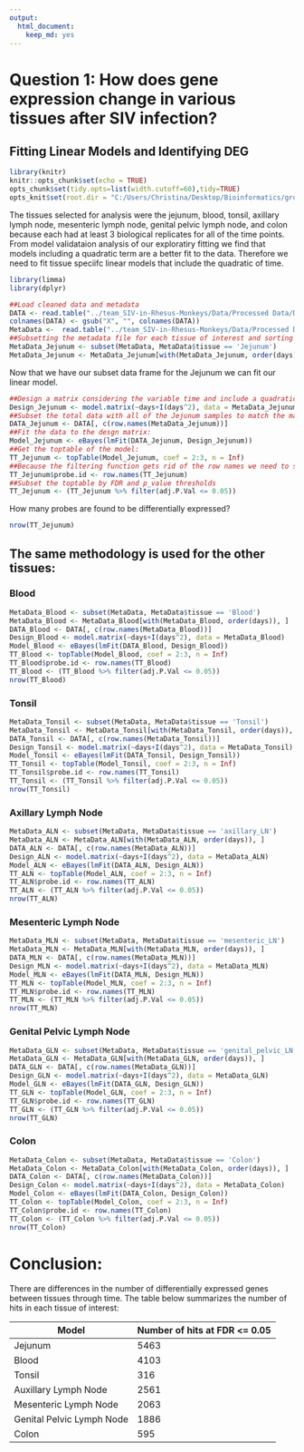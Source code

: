 ```yaml
---
output: 
  html_document:
    keep_md: yes
---
```

# Question 1: How does gene expression change in various tissues after SIV infection?

## Fitting Linear Models and Identifying DEG

```r
library(knitr)
knitr::opts_chunk$set(echo = TRUE)
opts_chunk$set(tidy.opts=list(width.cutoff=60),tidy=TRUE)
opts_knit$set(root.dir = "C:/Users/Christina/Desktop/Bioinformatics/group project/team_SIV-in-Rhesus-Monkeys")
```
The tissues selected for analysis were the jejunum, blood, tonsil, axillary lymph node, mesenteric lymph node, genital pelvic lymph node, and colon because each had at least 3 biological replicates for all of the time points. From model validataion analysis of our exploratiry fitting we find that models including a quadratic term are a better fit to the data. Therefore we need to fit tissue speciifc linear models that include the quadratic of time. 

```r
library(limma)
library(dplyr)
```

```r
##Load cleaned data and metadata
DATA <- read.table("../team_SIV-in-Rhesus-Monkeys/Data/Processed Data/DATA.txt",header = TRUE, row.names = 1) 
colnames(DATA) <- gsub("X", "", colnames(DATA))
MetaData <-  read.table("../team_SIV-in-Rhesus-Monkeys/Data/Processed Data/MetaData_cleaned.txt", header = TRUE, row.names = 1)
##Subsetting the metadata file for each tissue of interest and sorting each subset metadata by day.  
MetaData_Jejunum <- subset(MetaData, MetaData$tissue == 'Jejunum')
MetaData_Jejunum <- MetaData_Jejunum[with(MetaData_Jejunum, order(days)), ]
```
Now that we have our subset data frame for the Jejunum we can fit our linear model.
```r
##Design a matrix considering the variable time and include a quadratic of time to fit a non-linear model:  
Design_Jejunum <- model.matrix(~days+I(days^2), data = MetaData_Jejunum)
##Subset the total data with all of the Jejunum samples to match the matrix: 
DATA_Jejunum <- DATA[, c(row.names(MetaData_Jejunum))]
##Fit the data to the desgn matrix: 
Model_Jejunum <- eBayes(lmFit(DATA_Jejunum, Design_Jejunum))
##Get the toptable of the model: 
TT_Jejunum <- topTable(Model_Jejunum, coef = 2:3, n = Inf)
##Because the filtering function gets rid of the row names we need to set the rownames as a seperate column to not loose the gene.id 
TT_Jejunum$probe.id <- row.names(TT_Jejunum)
##Subset the toptable by FDR and p_value thresholds 
TT_Jejunum <- (TT_Jejunum %>% filter(adj.P.Val <= 0.05))
```
How many probes are found to be differentially expressed?
```r
nrow(TT_Jejunum) 
```

## The same methodology is used for the other tissues: 
### Blood
```r
MetaData_Blood <- subset(MetaData, MetaData$tissue == 'Blood')
MetaData_Blood <- MetaData_Blood[with(MetaData_Blood, order(days)), ]
DATA_Blood <- DATA[, c(row.names(MetaData_Blood))]
Design_Blood <- model.matrix(~days+I(days^2), data = MetaData_Blood)
Model_Blood <- eBayes(lmFit(DATA_Blood, Design_Blood))
TT_Blood <- topTable(Model_Blood, coef = 2:3, n = Inf)
TT_Blood$probe.id <- row.names(TT_Blood)
TT_Blood <- (TT_Blood %>% filter(adj.P.Val <= 0.05))
nrow(TT_Blood)
```

### Tonsil 
```r
MetaData_Tonsil <- subset(MetaData, MetaData$tissue == 'Tonsil')
MetaData_Tonsil <- MetaData_Tonsil[with(MetaData_Tonsil, order(days)), ]
DATA_Tonsil <- DATA[, c(row.names(MetaData_Tonsil))]
Design_Tonsil <- model.matrix(~days+I(days^2), data = MetaData_Tonsil)
Model_Tonsil <- eBayes(lmFit(DATA_Tonsil, Design_Tonsil))
TT_Tonsil <- topTable(Model_Tonsil, coef = 2:3, n = Inf)
TT_Tonsil$probe.id <- row.names(TT_Tonsil)
TT_Tonsil <- (TT_Tonsil %>% filter(adj.P.Val <= 0.05))
nrow(TT_Tonsil)
```

### Axillary Lymph Node 
```r
MetaData_ALN <- subset(MetaData, MetaData$tissue == 'axillary_LN')
MetaData_ALN <- MetaData_ALN[with(MetaData_ALN, order(days)), ]
DATA_ALN <- DATA[, c(row.names(MetaData_ALN))]
Design_ALN <- model.matrix(~days+I(days^2), data = MetaData_ALN)
Model_ALN <- eBayes(lmFit(DATA_ALN, Design_ALN))
TT_ALN <- topTable(Model_ALN, coef = 2:3, n = Inf)
TT_ALN$probe.id <- row.names(TT_ALN)
TT_ALN <- (TT_ALN %>% filter(adj.P.Val <= 0.05))
nrow(TT_ALN)
```

### Mesenteric Lymph Node 
```r
MetaData_MLN <- subset(MetaData, MetaData$tissue == 'mesenteric_LN')
MetaData_MLN <- MetaData_MLN[with(MetaData_MLN, order(days)), ]
DATA_MLN <- DATA[, c(row.names(MetaData_MLN))]
Design_MLN <- model.matrix(~days+I(days^2), data = MetaData_MLN)
Model_MLN <- eBayes(lmFit(DATA_MLN, Design_MLN))
TT_MLN <- topTable(Model_MLN, coef = 2:3, n = Inf)
TT_MLN$probe.id <- row.names(TT_MLN)
TT_MLN <- (TT_MLN %>% filter(adj.P.Val <= 0.05))
nrow(TT_MLN)
```

### Genital Pelvic Lymph Node 
```r
MetaData_GLN <- subset(MetaData, MetaData$tissue == 'genital_pelvic_LN')
MetaData_GLN <- MetaData_GLN[with(MetaData_GLN, order(days)), ]
DATA_GLN <- DATA[, c(row.names(MetaData_GLN))]
Design_GLN <- model.matrix(~days+I(days^2), data = MetaData_GLN)
Model_GLN <- eBayes(lmFit(DATA_GLN, Design_GLN))
TT_GLN <- topTable(Model_GLN, coef = 2:3, n = Inf)
TT_GLN$probe.id <- row.names(TT_GLN)
TT_GLN <- (TT_GLN %>% filter(adj.P.Val <= 0.05))
nrow(TT_GLN)
```

### Colon 
```r
MetaData_Colon <- subset(MetaData, MetaData$tissue == 'Colon')
MetaData_Colon <- MetaData_Colon[with(MetaData_Colon, order(days)), ]
DATA_Colon <- DATA[, c(row.names(MetaData_Colon))]
Design_Colon <- model.matrix(~days+I(days^2), data = MetaData_Colon)
Model_Colon <- eBayes(lmFit(DATA_Colon, Design_Colon))
TT_Colon <- topTable(Model_Colon, coef = 2:3, n = Inf)
TT_Colon$probe.id <- row.names(TT_Colon)
TT_Colon <- (TT_Colon %>% filter(adj.P.Val <= 0.05))
nrow(TT_Colon)
```

# Conclusion: 

There are differences in the number of differentially expressed genes between tissues through time. The table below summarizes the number of hits in each tissue of interest: 

| Model | Number of hits at FDR <= 0.05 |
| ------------- | ------------- |
| Jejunum | 5463 | 
| Blood | 4103 | 
| Tonsil | 316 | 
| Auxillary Lymph Node | 2561 | 
| Mesenteric Lymph Node | 2063 | 
| Genital Pelvic Lymph Node | 1886 | 
| Colon | 595 | 
